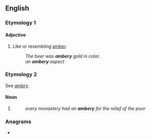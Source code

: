 ==English==

===Etymology 1===
{{suffix|amber|y|lang=en}}

====Adjective====
{{en-adj}}

# Like or resembling [[amber]].
#: ''The beer was '''ambery''' gold in color.''
#: ''an '''ambery''' aspect''

===Etymology 2===
See ''[[ambry]]''.

====Noun====
{{en-noun|?}}

# {{obsolete form of|ambry|lang=en}}
#: ''every monastery had an '''ambery''' for the relief of the poor''

===Anagrams===
* {{anagrams|en|Mabery|Mabrey}}